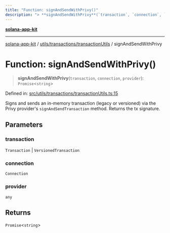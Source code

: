 ```yaml
---
title: "Function: signAndSendWithPrivy()"
description: "> **signAndSendWithPrivy**(`transaction`, `connection`, `provider`): `Promise`\<`string`\>"
---
```


[**solana-app-kit**](../../../../README.mdx)

***

[solana-app-kit](../../../../README.mdx) / [utils/transactions/transactionUtils](../README.mdx) / signAndSendWithPrivy

# Function: signAndSendWithPrivy()

> **signAndSendWithPrivy**(`transaction`, `connection`, `provider`): `Promise`\<`string`\>

Defined in: [src/utils/transactions/transactionUtils.ts:15](https://github.com/SendArcade/solana-social-starter/blob/b27156124ee1831d644b1af765e8d55a2885cd4f/src/utils/transactions/transactionUtils.ts#L15)

Signs and sends an in-memory transaction (legacy or versioned) via the
Privy provider's `signAndSendTransaction` method. Returns the tx signature.

## Parameters

### transaction

`Transaction` | `VersionedTransaction`

### connection

`Connection`

### provider

`any`

## Returns

`Promise`\<`string`\>
